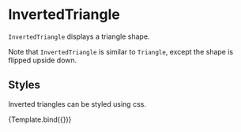 
# InvertedTriangle

<Meta title="Core/Components/InvertedTriangle" />

`InvertedTriangle` displays a triangle shape.

Note that `InvertedTriangle` is similar to `Triangle`, except the shape is flipped upside down.

<ArgsTable of={InvertedTriangle} />

## Styles

Inverted triangles can be styled using css.

<Canvas>
    <Story
        name="styled"
        args={{
            style: { fill: '#dd9999', stroke: '#993333', strokeWidth: '1px' },
            cx: 160,
            cy: 110,
            r: 20,
        }}
        component={InvertedTriangle}
        decorators={[ChartDecorator]}
    >
        {Template.bind({})}
    </Story>
</Canvas>
